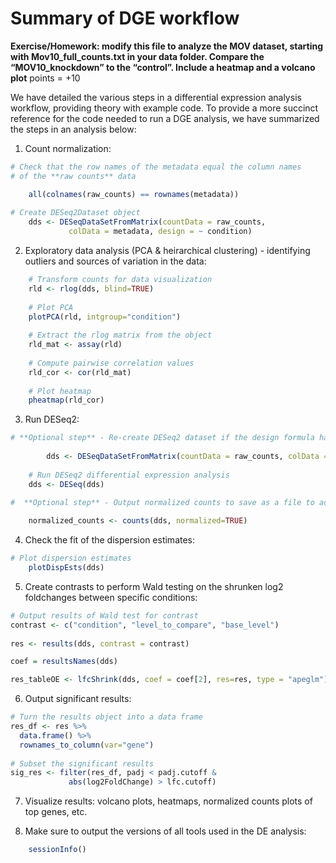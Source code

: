# Summary of DGE workflow

**Exercise/Homework: modify this file to analyze the MOV dataset, starting with Mov10_full_counts.txt in your data folder. Compare the "MOV10_knockdown" to the "control". Include a heatmap and a volcano plot** points = +10

We have detailed the various steps in a differential expression analysis workflow, providing theory with example code. To provide a more succinct reference for the code needed to run a DGE analysis, we have summarized the steps in an analysis below:

1. Count normalization:
	
```r
# Check that the row names of the metadata equal the column names 
# of the **raw counts** data

	all(colnames(raw_counts) == rownames(metadata))
	
# Create DESeq2Dataset object
	dds <- DESeqDataSetFromMatrix(countData = raw_counts, 
	         colData = metadata, design = ~ condition)
```
	
2. Exploratory data analysis (PCA & heirarchical clustering) - identifying outliers and sources of variation in the data:
	
```r
	# Transform counts for data visualization
	rld <- rlog(dds, blind=TRUE)
	
	# Plot PCA 
	plotPCA(rld, intgroup="condition")
	
	# Extract the rlog matrix from the object
	rld_mat <- assay(rld)
	
	# Compute pairwise correlation values
	rld_cor <- cor(rld_mat)
	
	# Plot heatmap
	pheatmap(rld_cor)
```
	
3. Run DESeq2:

```r
# **Optional step** - Re-create DESeq2 dataset if the design formula has changed after QC analysis in include other sources of variation
		
		dds <- DESeqDataSetFromMatrix(countData = raw_counts, colData = metadata, design = ~ condition)
	
	# Run DESeq2 differential expression analysis
	dds <- DESeq(dds)
	
#  **Optional step** - Output normalized counts to save as a file to access outside RStudio

	normalized_counts <- counts(dds, normalized=TRUE)
```
	
4. Check the fit of the dispersion estimates:
	
```r
# Plot dispersion estimates
	plotDispEsts(dds)
``` 

5. Create contrasts to perform Wald testing on the shrunken log2 foldchanges between specific conditions:

```r

# Output results of Wald test for contrast
contrast <- c("condition", "level_to_compare", "base_level")
	
res <- results(dds, contrast = contrast)

coef = resultsNames(dds)

res_tableOE <- lfcShrink(dds, coef = coef[2], res=res, type = "apeglm")
```

6. Output significant results:

```r
# Turn the results object into a data frame
res_df <- res %>%
  data.frame() %>%
  rownames_to_column(var="gene") 
	
# Subset the significant results
sig_res <- filter(res_df, padj < padj.cutoff & 
             abs(log2FoldChange) > lfc.cutoff)
```

7. Visualize results: volcano plots, heatmaps, normalized counts plots of top genes, etc.

8. Make sure to output the versions of all tools used in the DE analysis:

```r
	sessionInfo()
```


